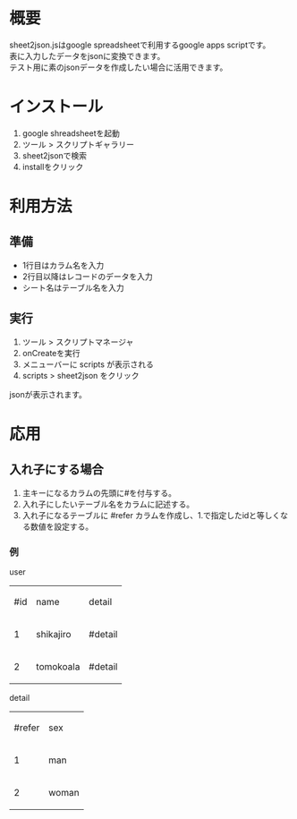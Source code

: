 =概要=
sheet2json.jsはgoogle spreadsheetで利用するgoogle apps scriptです。<br />
表に入力したデータをjsonに変換できます。<br />
テスト用に素のjsonデータを作成したい場合に活用できます。

=インストール=
# google shreadsheetを起動
# ツール > スクリプトギャラリー
# sheet2jsonで検索
# installをクリック

=利用方法=
==準備==
*1行目はカラム名を入力
*2行目以降はレコードのデータを入力
*シート名はテーブル名を入力
==実行==
#ツール > スクリプトマネージャ
#onCreateを実行
#メニューバーに scripts が表示される
#scripts > sheet2json をクリック
jsonが表示されます。

=応用=
==入れ子にする場合==
#主キーになるカラムの先頭に#を付与する。
#入れ子にしたいテーブル名をカラムに記述する。
#入れ子になるテーブルに #refer カラムを作成し、1.で指定したidと等しくなる数値を設定する。

===例===
user
{|
|#id||name||detail
|-
|1||shikajiro||#detail
|-
|2||tomokoala||#detail
|}

detail
{|
|#refer||sex
|-
|1||man
|-
|2||woman
|}